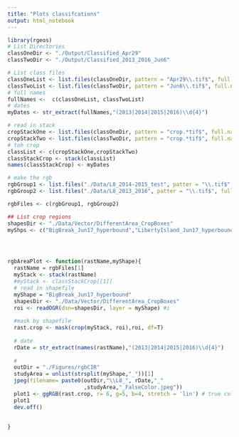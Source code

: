```yaml
---
title: "Plots classifcations"
output: html_notebook
---
```


```r
library(rgeos)
# List Directories
classOneDir <- "./Output/Classified_Apr29"
classTwoDir <- "./Output/Classified_2013_2016_Jun6"

# List class files
classOneList <- list.files(classOneDir, pattern = "Apr29\\.tif$", full.names = T)
classTwoList <- list.files(classTwoDir, pattern = "Jun6\\.tif$", full.names = T)
# full names
fullNames <-  c(classOneList, classTwoList)
# dates
myDates <- str_extract(fullNames,"(2013|2014|2015|2016)\\d{4}")

# read in stack
cropStackOne <- list.files(classOneDir, pattern = "crop.*tif$", full.names = T)
cropStackTwo <- list.files(classTwoDir, pattern = "crop.*tif$", full.names = T)
# toh crop
classList <- c(cropStackOne,cropStackTwo)
classStackCrop <- stack(classList)
names(classStackCrop) <- myDates


```


```r
# make the rgb
rgbGroup1 <- list.files("./Data/L8_2014-2015_test", patter = "\\.tif$", full.names = T)
rgbGroup2 <- list.files("./Data/L8_2013_2016", patter = "\\.tif$", full.names = T)

rgbFiles <- c(rgbGroup1, rgbGroup2)

## List crop regions
shapesDir <- "./Data/Vector/DifferentArea_CropBoxes"
myShps <- c("BigBreak_Jun17_hyperbound","LibertyIsland_Jun17_hyperbound","ShermanIsland_Jun17_hyperbound","VeniceWard_Jun17_hyperbound","shruti_waterways_merge_hyperbound")




rgbAreaPlot <- function(rastName,myShape){
  rastName = rgbFiles[1]
  myStack <- stack(rastName)
  #myStack <- classStackCrop[[1]]
  # read in shapefile
  myShape = "BigBreak_Jun17_hyperbound"
  shapesDir <- "./Data/Vector/DifferentArea_CropBoxes"
  roi <- readOGR(dsn=shapesDir, layer = myShape) #i
  
  #mask by shapefile
  rast.crop <- mask(crop(myStack, roi),roi, df=T)
  
  # date
  rDate = str_extract(names(rastName),"(2013|2014|2015|2016)\\d{4}")
  
  # 
  outDir = "./Figures/rgbCIR"
  studyArea = unlist(strsplit(myShape,"_"))[1]
  jpeg(filename= paste0(outDir,"\\L8_", rDate,"_"
                        ,studyArea,"_FalseColor.jpeg"))
  plot1 <- ggRGB(rast.crop, r= 6, g=5, b=4, stretch = 'lin') # true color
  plot1
  dev.off()
  
  
}
  
```

